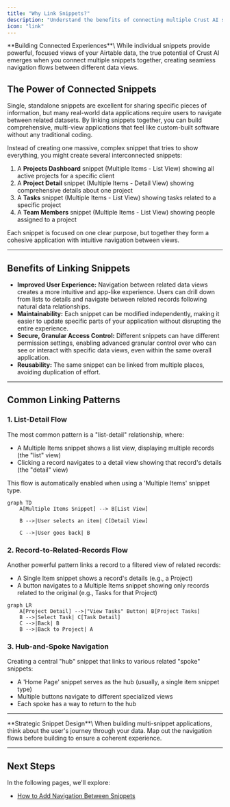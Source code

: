 ```yaml
---
title: "Why Link Snippets?"
description: "Understand the benefits of connecting multiple Crust AI snippets to create seamless, multi-view data applications."
icon: "link"
---
```


<Tip>
  **Building Connected Experiences**\
  While individual snippets provide powerful, focused views of your Airtable data, the true potential of Crust AI emerges when you connect multiple snippets together, creating seamless navigation flows between different data views.
</Tip>

## The Power of Connected Snippets

Single, standalone snippets are excellent for sharing specific pieces of information, but many real-world data applications require users to navigate between related datasets. By linking snippets together, you can build comprehensive, multi-view applications that feel like custom-built software without any traditional coding.

<Accordion title="Example: Client Portal Application">
  Instead of creating one massive, complex snippet that tries to show everything, you might create several interconnected snippets:

  1. A **Projects Dashboard** snippet (Multiple Items - List View) showing all active projects for a specific client
  2. A **Project Detail** snippet (Multiple Items - Detail View) showing comprehensive details about one project
  3. A **Tasks** snippet (Multiple Items - List View) showing tasks related to a specific project
  4. A **Team Members** snippet (Multiple Items - List View) showing people assigned to a project

  Each snippet is focused on one clear purpose, but together they form a cohesive application with intuitive navigation between views.
</Accordion>

---

## Benefits of Linking Snippets

- **Improved User Experience:** Navigation between related data views creates a more intuitive and app-like experience. Users can drill down from lists to details and navigate between related records following natural data relationships.
- **Maintainability:** Each snippet can be modified independently, making it easier to update specific parts of your application without disrupting the entire experience.
- **Secure, Granular Access Control:** Different snippets can have different permission settings, enabling advanced granular control over who can see or interact with specific data views, even within the same overall application.
- **Reusability:** The same snippet can be linked from multiple places, avoiding duplication of effort.

---

## Common Linking Patterns

### 1. List-Detail Flow

The most common pattern is a "list-detail" relationship, where:

- A Multiple Items snippet shows a list view, displaying multiple records (the "list" view)
- Clicking a record navigates to a detail view showing that record's details (the "detail" view)

This flow is automatically enabled when using a 'Multiple Items' snippet type.

```mermaid
graph TD
    A[Multiple Items Snippet] --> B[List View]

    B -->|User selects an item| C[Detail View]

    C -->|User goes back| B
```

### 2. Record-to-Related-Records Flow

Another powerful pattern links a record to a filtered view of related records:

- A Single Item snippet shows a record's details (e.g., a Project)
- A button navigates to a Multiple Items snippet showing only records related to the original (e.g., Tasks for that Project)

```mermaid
graph LR
    A[Project Detail] -->|"View Tasks" Button| B[Project Tasks]
    B -->|Select Task| C[Task Detail]
    C -->|Back| B
    B -->|Back to Project| A
```

### 3. Hub-and-Spoke Navigation

Creating a central "hub" snippet that links to various related "spoke" snippets:

- A 'Home Page' snippet serves as the hub (usually, a single item snippet type)
- Multiple buttons navigate to different specialized views
- Each spoke has a way to return to the hub

---

<Tip>
  **Strategic Snippet Design**\
  When building multi-snippet applications, think about the user's journey through your data. Map out the navigation flows before building to ensure a coherent experience.
</Tip>

---

## Next Steps

In the following pages, we'll explore:

- [How to Add Navigation Between Snippets](/chapters/navigating-between-snippets-for-building-robust-apps/how-to-add-navigation-to-snippets)